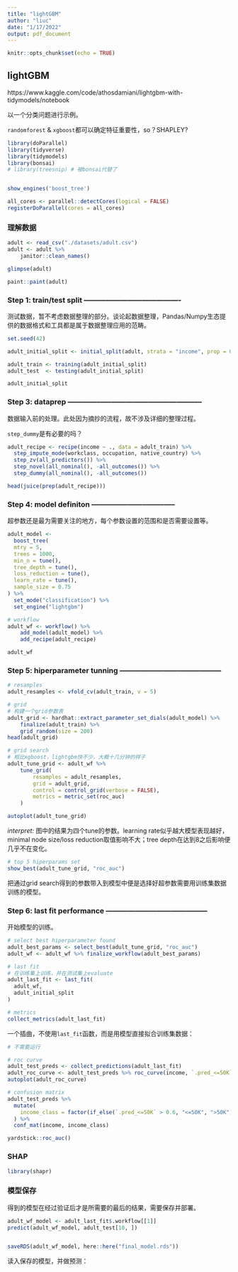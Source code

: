 ```yaml
---
title: "lightGBM"
author: "liuc"
date: "1/17/2022"
output: pdf_document
---
```


```r
knitr::opts_chunk$set(echo = TRUE)
```

## lightGBM

https://www.kaggle.com/code/athosdamiani/lightgbm-with-tidymodels/notebook

以一个分类问题进行示例。

`randomforest` & `xgboost`都可以确定特征重要性，so？SHAPLEY?



```r
library(doParallel)
library(tidyverse)
library(tidymodels)
library(bonsai)
# library(treesnip) # 被bonsai代替了


show_engines('boost_tree')

all_cores <- parallel::detectCores(logical = FALSE)
registerDoParallel(cores = all_cores)
```


### 理解数据

```r
adult <- read_csv("./datasets/adult.csv")
adult <- adult %>% 
    janitor::clean_names() 

glimpse(adult)
```

```r
paint::paint(adult)
```


### Step 1: train/test split ----------------------------------------

测试数据，暂不考虑数据整理的部分。谈论起数据整理，Pandas/Numpy生态提供的数据格式和工具都是属于数据整理应用的范畴。

```r
set.seed(42)

adult_initial_split <- initial_split(adult, strata = "income", prop = 0.75)

adult_train <- training(adult_initial_split)
adult_test  <- testing(adult_initial_split)

adult_initial_split

```


### Step 3: dataprep --------------------------------------------------------

数据输入前的处理。此处因为摘抄的流程，故不涉及详细的整理过程。

`step_dummy`是有必要的吗？

```r
adult_recipe <- recipe(income ~ ., data = adult_train) %>%
  step_impute_mode(workclass, occupation, native_country) %>%
  step_zv(all_predictors()) %>%
  step_novel(all_nominal(), -all_outcomes()) %>%
  step_dummy(all_nominal(), -all_outcomes())

head(juice(prep(adult_recipe)))
```


### Step 4: model definiton -----------------------------------

超参数还是最为需要关注的地方，每个参数设置的范围和是否需要设置等。

```r
adult_model <- 
  boost_tree(
  mtry = 5, 
  trees = 1000, 
  min_n = tune(), 
  tree_depth = tune(),
  loss_reduction = tune(), 
  learn_rate = tune(), 
  sample_size = 0.75
) %>% 
  set_mode("classification") %>%
  set_engine("lightgbm")

# workflow
adult_wf <- workflow() %>% 
    add_model(adult_model) %>% 
    add_recipe(adult_recipe)

adult_wf
```


### Step 5: hiperparameter tunning ------------------------------------------

```r
# resamples
adult_resamples <- vfold_cv(adult_train, v = 5)

# grid
# 构建一个grid参数表
adult_grid <- hardhat::extract_parameter_set_dials(adult_model) %>% 
    finalize(adult_train) %>% 
    grid_random(size = 200)
head(adult_grid)
```
```r
# grid search
# 相比xgboost，lightgbm快不少，大概十几分钟的样子
adult_tune_grid <- adult_wf %>%
    tune_grid(
        resamples = adult_resamples,
        grid = adult_grid,
        control = control_grid(verbose = FALSE),
        metrics = metric_set(roc_auc)
    )

autoplot(adult_tune_grid)
```
*interpret: *图中的结果为四个tune的参数。learning rate似乎越大模型表现越好，minimal node size/loss reduction取值影响不大；tree depth在达到8之后影响便几乎不在变化。


```r
# top 5 hiperparams set
show_best(adult_tune_grid, "roc_auc")
```
把通过grid search得到的参数带入到模型中便是选择好超参数需要用训练集数据训练的模型。



### Step 6: last fit performance ------------------------------------------

开始模型的训练。

```r
# select best hiperparameter found
adult_best_params <- select_best(adult_tune_grid, "roc_auc")
adult_wf <- adult_wf %>% finalize_workflow(adult_best_params)

# last fit
# 在训练集上训练，并在测试集上evaluate
adult_last_fit <- last_fit(
  adult_wf,
  adult_initial_split
)

# metrics
collect_metrics(adult_last_fit)
```

一个插曲，不使用`last_fit`函数，而是用模型直接拟合训练集数据：
```r
# 不需要运行

```


```r
# roc curve
adult_test_preds <- collect_predictions(adult_last_fit)
adult_roc_curve <- adult_test_preds %>% roc_curve(income, `.pred_<=50K`)
autoplot(adult_roc_curve)

# confusion matrix
adult_test_preds %>%
  mutate(
    income_class = factor(if_else(`.pred_<=50K` > 0.6, "<=50K", ">50K"))
  ) %>%
  conf_mat(income, income_class)
```
```r
yardstick::roc_auc()
```


### SHAP

```r
library(shapr)
```


### 模型保存

得到的模型在经过验证后才是所需要的最后的结果，需要保存并部署。

```r
adult_wf_model <- adult_last_fit$.workflow[[1]]
predict(adult_wf_model, adult_test[10, ])


saveRDS(adult_wf_model, here::here("final_model.rds"))

```


读入保存的模型，并做预测：

```r

```










